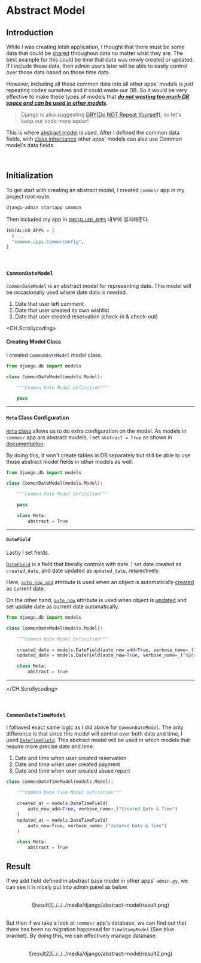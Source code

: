 # Abstract Model

## Introduction

While I was creating letsh application, I thought that there must be some data that could be <ins>shared</ins> throughout data no matter what they are.
The best example for this could be time that data was newly created or updated.
If I include these data, then admin users later will be able to easily control over those data based on those time data.

However, including all these common data into all other apps' models is just repeating codes ourselves and it could waste our DB.
So it would be very effective to make these types of models that <ins>**_do not wasting too much DB space and can be used in other models_**</ins>.

> Django is also suggesting [DRY(Do NOT Repeat Yourself)](https://docs.djangoproject.com/en/4.1/misc/design-philosophies/#don-t-repeat-yourself-dry), so let's keep our code more sexier!

This is where [abstract model](https://docs.djangoproject.com/en/4.2/topics/db/models/#abstract-base-classes) is used.
After I defined the common data fields, with [class inheritance](https://docs.python.org/3/tutorial/classes.html#inheritance)
other apps' models can also use Common model's data fields.

<br />

## Initialization

To get start with creating an abstract model, I created `common/` app in my project root route.

```
django-admin startapp common
```

Then included my app in [`INSTALLED_APPS`](https://docs.djangoproject.com/en/4.2/ref/settings/#installed-apps) 내부에 설치해준다.

```python config/settings.py
INSTALLED_APPS = [
  # ...
  "common.apps.CommonConfig",
]
```

<br />

### `CommonDateModel`

`CommonDateModel` is an abstract model for representing date.
This model will be occasionally used where date data is needed.

1. Date that user left comment
2. Date that user created its own wishlist
3. Date that user created reservation (check-in & check-out)

<CH.Scrollycoding>

#### Creating Model Class

I created `CommonDateModel` model class.

```python focus=3:7
from django.db import models

class CommonDateModel(models.Model):

    """Common Date Model Definition"""

    pass
```

---

#### `Meta` Class Configuration

[`Meta` class](https://docs.djangoproject.com/en/4.1/topics/db/models/#meta-options) allows us to do extra configuration on the model.
As models in `common/` app are abstract models, I set `abstract = True` as shown in [documentaiton](https://docs.djangoproject.com/en/4.1/topics/db/models/#abstract-base-classes).

By doing this, it won't create tables in DB separately but still be able to use those abstract model fields in other models as well.

```python focus=9:10
from django.db import models

class CommonDateModel(models.Model):

    """Common Date Model Definition"""

    pass

    class Meta:
        abstract = True
```

---

#### `DateField`

Lastly I set fields.

[`DateField`](https://docs.djangoproject.com/en/4.2/ref/models/fields/#datefield) is a field that literally controls with date.
I set date created as `created_date`, and date updated as `updated_date`, respectively.

Here, [`auto_now_add`](https://docs.djangoproject.com/en/4.2/ref/models/fields/#django.db.models.DateField.auto_now_add) attribute is used when an object is automatically <ins>created</ins> as current date.

On the other hand, [`auto_now`](https://docs.djangoproject.com/en/4.2/ref/models/fields/#django.db.models.DateField.auto_now) attribute is used
when object is <ins>updated</ins> and set update date as current date automatically.

```python focus=7:8
from django.db import models

class CommonDateModel(models.Model):

    """Common Date Model Definition"""

    created_date = models.DateField(auto_now_add=True, verbose_name=_("Created Date"))
    updated_date = models.DateField(auto_now=True, verbose_name=_("Updated Date"))

    class Meta:
        abstract = True
```

---

</CH.Scrollycoding>

<br />

### `CommonDateTimeModel`

I followed exact same logic as I did above for `CommonDateModel`.
The only difference is that since this model will control over both date and time, I used [`DateTimeField`](https://docs.djangoproject.com/en/4.2/ref/models/fields/#datetimefield).
This abstract model will be used in which models that require more precise date and time.

1. Date and time when user created reservation
2. Date and time when user created payment
3. Date and time when user created abuse report

```py common/models.py
class CommonDateTimeModel(models.Model):

    """Common Date Time Model Definition"""

    created_at = models.DateTimeField(
        auto_now_add=True, verbose_name=_("Created Date & Time")
    )
    updated_at = models.DateTimeField(
        auto_now=True, verbose_name=_("Updated Date & Time")
    )

    class Meta:
        abstract = True
```

## Result

If we add field defined in abstract base model in other apps' `admin.py`,
we can see it is nicely put into admin panel as below.

<br />

<center>![result](../../../media/django/abstract-model/result.png)</center>

<br />

But then if we take a look at `common/` app's database, we can find out that there has been no migration happened for `TimeStampModel` (See blue bracket).
By doing this, we can effectively manage database.

<br />

<center>![result2](../../../media/django/abstract-model/result2.png)</center>

